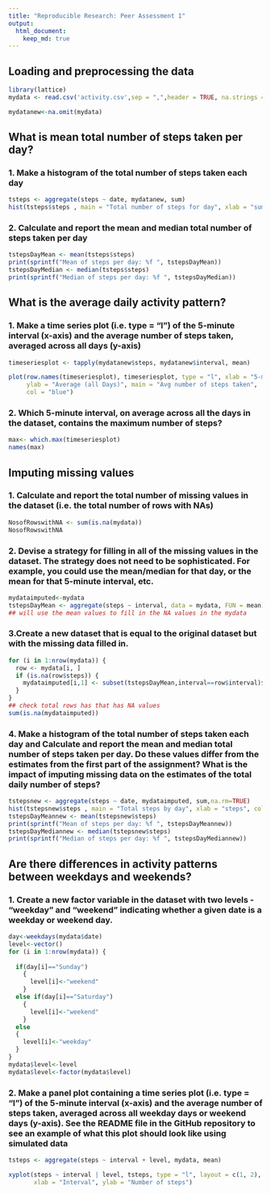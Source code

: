 ```yaml
---
title: "Reproducible Research: Peer Assessment 1"
output: 
  html_document:
    keep_md: true
---
```



## Loading and preprocessing the data
```r

library(lattice)
mydata <- read.csv('activity.csv',sep = ",",header = TRUE, na.strings ="NA",colClasses = c('numeric','Date','numeric'))

mydatanew<-na.omit(mydata)
```


## What is mean total number of steps taken per day?
### 1. Make a histogram of the total number of steps taken each day
```r
tsteps <- aggregate(steps ~ date, mydatanew, sum)
hist(tsteps$steps , main = "Total number of steps for day", xlab = "sum of steps", col = "green")
```

### 2. Calculate and report the mean and median total number of steps taken per day
```r
tstepsDayMean <- mean(tsteps$steps)
print(sprintf("Mean of steps per day: %f ", tstepsDayMean))
tstepsDayMedian <- median(tsteps$steps)
print(sprintf("Median of steps per day: %f ", tstepsDayMedian))
```

## What is the average daily activity pattern?
### 1. Make a time series plot (i.e. type = "l") of the 5-minute interval (x-axis) and the average number of steps taken, averaged across all days (y-axis)
```r
timeseriesplot <- tapply(mydatanew$steps, mydatanew$interval, mean)

plot(row.names(timeseriesplot), timeseriesplot, type = "l", xlab = "5-min interval", 
     ylab = "Average (all Days)", main = "Avg number of steps taken", 
     col = "blue")
```

### 2. Which 5-minute interval, on average across all the days in the dataset, contains the maximum number of steps?
```r
max<- which.max(timeseriesplot)
names(max)
```

## Imputing missing values
### 1. Calculate and report the total number of missing values in the dataset (i.e. the total number of rows with NAs)
```r
NosofRowswithNA <- sum(is.na(mydata))
NosofRowswithNA
```
### 2. Devise a strategy for filling in all of the missing values in the dataset. The strategy does not need to be sophisticated. For example, you could use the mean/median for that day, or the mean for that 5-minute interval, etc.
```r
mydataimputed<-mydata
tstepsDayMean <- aggregate(steps ~ interval, data = mydata, FUN = mean)
## will use the mean values to fill in the NA values in the mydata 
```
### 3.Create a new dataset that is equal to the original dataset but with the missing data filled in.
```r

for (i in 1:nrow(mydata)) {
  row <- mydata[i, ]
  if (is.na(row$steps)) {
    mydataimputed[i,1] <- subset(tstepsDayMean,interval==row$interval)$steps
  } 
}
## check total rows has that has NA values
sum(is.na(mydataimputed))
```
### 4. Make a histogram of the total number of steps taken each day and Calculate and report the mean and median total number of steps taken per day. Do these values differ from the estimates from the first part of the assignment? What is the impact of imputing missing data on the estimates of the total daily number of steps?
```r
tstepsnew <- aggregate(steps ~ date, mydataimputed, sum,na.rm=TRUE)
hist(tstepsnew$steps , main = "Total steps by day", xlab = "steps", col = "green")
tstepsDayMeannew <- mean(tstepsnew$steps)
print(sprintf("Mean of steps per day: %f ", tstepsDayMeannew))
tstepsDayMediannew <- median(tstepsnew$steps)
print(sprintf("Median of steps per day: %f ", tstepsDayMediannew))
```


## Are there differences in activity patterns between weekdays and weekends?
### 1. Create a new factor variable in the dataset with two levels - "weekday" and "weekend" indicating whether a given date is a weekday or weekend day.
```r
day<-weekdays(mydata$date)
level<-vector()
for (i in 1:nrow(mydata)) {
    
  if(day[i]=="Sunday")
    {
      level[i]<-"weekend"
    }
  else if(day[i]=="Saturday")
    {
      level[i]<-"weekend"
    }
  else 
  {
    level[i]<-"weekday"
  }  
}
mydata$level<-level
mydata$level<-factor(mydata$level)
```
### 2. Make a panel plot containing a time series plot (i.e. type = "l") of the 5-minute interval (x-axis) and the average number of steps taken, averaged across all weekday days or weekend days (y-axis). See the README file in the GitHub repository to see an example of what this plot should look like using simulated data
```r
tsteps <- aggregate(steps ~ interval + level, mydata, mean)

xyplot(steps ~ interval | level, tsteps, type = "l", layout = c(1, 2), 
       xlab = "Interval", ylab = "Number of steps")
```
